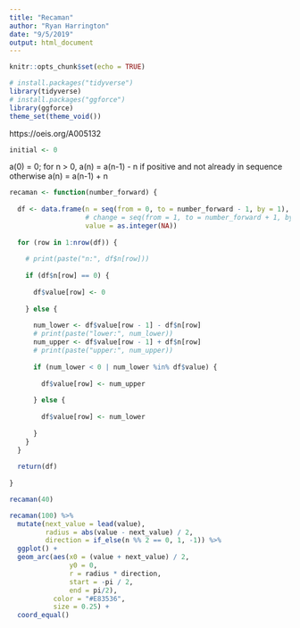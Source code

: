 ```yaml
---
title: "Recaman"
author: "Ryan Harrington"
date: "9/5/2019"
output: html_document
---
```


```r
knitr::opts_chunk$set(echo = TRUE)
```

```r
# install.packages("tidyverse")
library(tidyverse)
# install.packages("ggforce")
library(ggforce)
theme_set(theme_void())
```

https://oeis.org/A005132

```r
initial <- 0
```

a(0) = 0;
for n > 0, a(n) = a(n-1) - n if positive and not already in sequence
otherwise a(n) = a(n-1) + n

```r
recaman <- function(number_forward) {
  
  df <- data.frame(n = seq(from = 0, to = number_forward - 1, by = 1),
                   # change = seq(from = 1, to = number_forward + 1, by = 1),
                   value = as.integer(NA))
  
  for (row in 1:nrow(df)) {
    
    # print(paste("n:", df$n[row]))
    
    if (df$n[row] == 0) {
      
      df$value[row] <- 0
      
    } else {
      
      num_lower <- df$value[row - 1] - df$n[row]
      # print(paste("lower:", num_lower))
      num_upper <- df$value[row - 1] + df$n[row]
      # print(paste("upper:", num_upper))
      
      if (num_lower < 0 | num_lower %in% df$value) {
        
        df$value[row] <- num_upper
        
      } else {
        
        df$value[row] <- num_lower
        
      }
    }    
  }
  
  return(df)
  
}
```

```r
recaman(40) 
```


```r

recaman(100) %>% 
  mutate(next_value = lead(value),
         radius = abs(value - next_value) / 2,
         direction = if_else(n %% 2 == 0, 1, -1)) %>% 
  ggplot() +
  geom_arc(aes(x0 = (value + next_value) / 2,
               y0 = 0,
               r = radius * direction,
               start = -pi / 2,
               end = pi/2),
           color = "#E83536",
           size = 0.25) +
  coord_equal()

```

